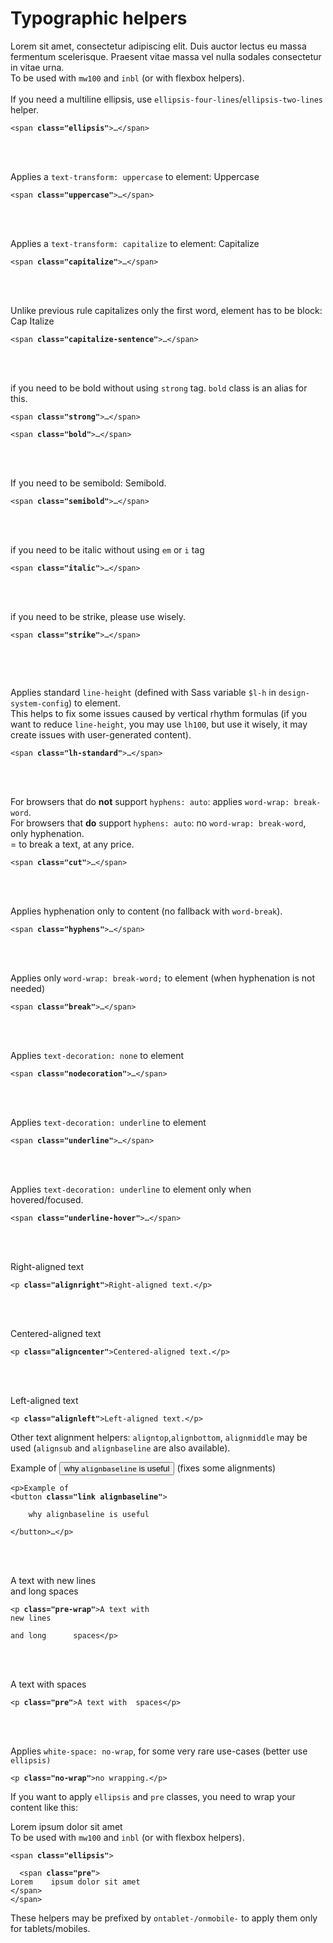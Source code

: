 
<Meta title="CSS / Front-End helpers / Typographic" />

# Typographic helpers

<div class="flex flex-spacebetween mb2 onmobile-flex-column">
  <div class="w49 flex-self-vcenter">
    <span class="ellipsis inbl mw100p">Lorem sit amet, consectetur adipiscing elit. Duis auctor lectus eu massa fermentum scelerisque. Praesent vitae massa vel nulla sodales consectetur in vitae urna.</span><br />
    To be used with <code>mw100</code> and <code>inbl</code> (or with flexbox helpers).<br /><br />
    If you need a multiline ellipsis, use <code>ellipsis-four-lines</code>/<code>ellipsis-two-lines</code> helper.
  </div>
  <div class="w49">
    <pre class=" language-markup prismjs"><code>&lt;span <strong>class="ellipsis"</strong>&gt;…&lt;/span&gt;
</code></pre>
  </div>
</div>

<br /><br />

<div class="flex flex-spacebetween mb2 onmobile-flex-column">
  <div class="w49 flex-self-vcenter">
      Applies a <code>text-transform: uppercase</code> to element: <span class="uppercase">Uppercase</span>
  </div>
  <div class="w49">
    <pre class=" language-markup prismjs"><code>&lt;span <strong>class="uppercase"</strong>&gt;…&lt;/span&gt;
</code></pre>
  </div>
</div>

<br /><br />

<div class="flex flex-spacebetween mb2 onmobile-flex-column">
  <div class="w49 flex-self-vcenter">
      Applies a <code>text-transform: capitalize</code> to element: <span class="capitalize">Capitalize</span>
  </div>
  <div class="w49">
    <pre class=" language-markup prismjs"><code>&lt;span <strong>class="capitalize"</strong>&gt;…&lt;/span&gt;
</code></pre>
  </div>
</div>

<br /><br />

<div class="flex flex-spacebetween mb2 onmobile-flex-column">
  <div class="w49 flex-self-vcenter">
      Unlike previous rule capitalizes only the first word, element has to be block: <div class="capitalize-block">Cap Italize</div>
  </div>
  <div class="w49">
    <pre class=" language-markup prismjs"><code>&lt;span <strong>class="capitalize-sentence"</strong>&gt;…&lt;/span&gt;
</code></pre>
  </div>
</div>

<br /><br />

<div class="flex flex-spacebetween mb2 onmobile-flex-column">
  <div class="w49 flex-self-vcenter">
      <span class="strong">if you need to be bold</span> without using <code>strong</code> tag. <code>bold</code> class is an alias for this.
  </div>
  <div class="w49">
    <pre class=" language-markup prismjs"><code>&lt;span <strong>class="strong"</strong>&gt;…&lt;/span&gt;<br />
&lt;span <strong>class="bold"</strong>&gt;…&lt;/span&gt;
</code></pre>
  </div>
</div>

<br /><br />

<div class="flex flex-spacebetween mb2 onmobile-flex-column">
  <div class="w49 flex-self-vcenter">
      If you need to be semibold: <span class="semibold">Semibold</span>.
  </div>
  <div class="w49">
    <pre class=" language-markup prismjs"><code>&lt;span <strong>class="semibold"</strong>&gt;…&lt;/span&gt;</code></pre>
  </div>
</div>

<br /><br />

<div class="flex flex-spacebetween mb2 onmobile-flex-column">
  <div class="w49 flex-self-vcenter">
      <span class="italic">if you need to be italic</span> without using <code>em</code> or <code>i</code> tag
  </div>
  <div class="w49">
    <pre class=" language-markup prismjs"><code>&lt;span <strong>class="italic"</strong>&gt;…&lt;/span&gt;
</code></pre>
  </div>
</div>

<br /><br />

<div class="flex flex-spacebetween mb2 onmobile-flex-column">
	<div class="w49 flex-self-vcenter">
		<span class="strike">if you need to be strike</span>, please use wisely.
	</div>
  <div class="w49">
	  <pre class=" language-markup prismjs"><code>&lt;span <strong>class="strike"</strong>&gt;…&lt;/span&gt;
  </code></pre>
	</div>
</div>

<br /><br />

<div class="flex flex-spacebetween mb2 onmobile-flex-column">
  <div class="w49 flex-self-vcenter">
      Applies standard <code>line-height</code> (defined with Sass variable <code>$l-h</code> in <code>design-system-config</code>) to element.<br /> 
      This helps to fix some issues caused by vertical rhythm formulas (if you want to reduce <code>line-height</code>, you may use <code>lh100</code>, but use it wisely, it may create issues with user-generated content).
  </div>
  <div class="w49">
    <pre class=" language-markup prismjs"><code>&lt;span <strong>class="lh-standard"</strong>&gt;…&lt;/span&gt;
</code></pre>
  </div>
</div>

<br /><br />

<div class="flex flex-spacebetween mb2 onmobile-flex-column">
  <div class="w49 flex-self-vcenter">
	  For browsers that do <strong>not</strong> support <code>hyphens: auto</code>: applies <code>word-wrap: break-word</code>.<br />
	  For browsers that <strong>do</strong> support <code>hyphens: auto</code>: no <code>word-wrap: break-word</code>, only hyphenation.<br />
	  = to break a text, at any price.
  </div>
  <div class="w49">
    <pre class=" language-markup prismjs"><code>&lt;span <strong>class="cut"</strong>&gt;…&lt;/span&gt;
</code></pre>
  </div>
</div>

<br /><br />

<div class="flex flex-spacebetween mb2 onmobile-flex-column">
  <div class="w49 flex-self-vcenter">
      Applies hyphenation only to content (no fallback with <code>word-break</code>).
  </div>
  <div class="w49">
    <pre class=" language-markup prismjs"><code>&lt;span <strong>class="hyphens"</strong>&gt;…&lt;/span&gt;
</code></pre>
  </div>
</div>

<br /><br />

<div class="flex flex-spacebetween mb2 onmobile-flex-column">
  <div class="w49 flex-self-vcenter">
      Applies only <code>word-wrap: break-word;</code> to element (when hyphenation is not needed)
  </div>
  <div class="w49">
    <pre class=" language-markup prismjs"><code>&lt;span <strong>class="break"</strong>&gt;…&lt;/span&gt;
</code></pre>
  </div>
</div>

<br /><br />

<div class="flex flex-spacebetween mb2 onmobile-flex-column">
  <div class="w49 flex-self-vcenter">
      Applies <code>text-decoration: none</code> to element
  </div>
  <div class="w49">
    <pre class=" language-markup prismjs"><code>&lt;span <strong>class="nodecoration"</strong>&gt;…&lt;/span&gt;
</code></pre>
  </div>
</div>

<br /><br />

<div class="flex flex-spacebetween mb2 onmobile-flex-column">
  <div class="w49 flex-self-vcenter">
      Applies <code>text-decoration: underline</code> to element
  </div>
  <div class="w49">
    <pre class=" language-markup prismjs"><code>&lt;span <strong>class="underline"</strong>&gt;…&lt;/span&gt;
</code></pre>
  </div>
</div>

<br /><br />

<div class="flex flex-spacebetween mb2 onmobile-flex-column">
  <div class="w49 flex-self-vcenter">
      Applies <code>text-decoration: underline</code> to element only when hovered/focused.
  </div>
  <div class="w49">
    <pre class=" language-markup prismjs"><code>&lt;span <strong>class="underline-hover"</strong>&gt;…&lt;/span&gt;
</code></pre>
  </div>
</div>

<br /><br />

<div class="flex flex-spacebetween mb2 onmobile-flex-column">
  <div class="w49 flex-self-vcenter">
    <p class="alignright">Right-aligned text</p>
  </div>
  <div class="w49">
    <pre class=" language-markup prismjs"><code>&lt;p <strong>class="alignright"</strong>&gt;Right-aligned text.&lt;/p&gt;
</code></pre>
  </div>
</div>

<br /><br />

<div class="flex flex-spacebetween mb2 onmobile-flex-column">
  <div class="w49 flex-self-vcenter">
    <p class="aligncenter">Centered-aligned text</p>
  </div>
  <div class="w49">
    <pre class=" language-markup prismjs"><code>&lt;p <strong>class="aligncenter"</strong>&gt;Centered-aligned text.&lt;/p&gt;
</code></pre>
  </div>
</div>

<br /><br />

<div class="flex flex-spacebetween mb2 onmobile-flex-column">
  <div class="w49 flex-self-vcenter">
    <p class="alignleft">Left-aligned text</p>
  </div>
  <div class="w49">
    <pre class=" language-markup prismjs"><code>&lt;p <strong>class="alignleft"</strong>&gt;Left-aligned text.&lt;/p&gt;
</code></pre>
  </div>
</div>

Other text alignment helpers: <code>aligntop</code>,<code>alignbottom</code>, <code>alignmiddle</code> may be used (<code>alignsub</code> and <code>alignbaseline</code> are also available).

<div class="flex flex-spacebetween mb2 onmobile-flex-column">
  <div class="w49 flex-self-vcenter">
    <p class="alignleft">Example of <button type="button" class="link alignbaseline">why <code>alignbaseline</code> is useful</button> (fixes some alignments)</p>
  </div>
  <div class="w49">
    <pre class=" language-markup prismjs"><code>&lt;p&gt;Example of <br />&lt;button <strong>class="link alignbaseline"</strong>&gt;<br />
    why alignbaseline is useful<br />
&lt;/button&gt;…&lt;/p&gt;
</code></pre>
  </div>
</div>

<br /><br />

<div class="flex flex-spacebetween mb2 onmobile-flex-column">
	<div class="w49 flex-self-vcenter">
	  <p class="pre-wrap">A text with
new lines<br />
and long      spaces</p>
	</div>
  <div class="w49">
	  <pre class=" language-markup prismjs"><code>&lt;p <strong>class="pre-wrap"</strong>&gt;A text with
new lines<br />
and long      spaces&lt;/p&gt;
</code></pre>
	</div>
</div>

<br /><br />

<div class="flex flex-spacebetween mb2 onmobile-flex-column">
	<div class="w49 flex-self-vcenter">
	  <p class="pre">A text with  spaces</p>
	</div>
  <div class="w49">
	  <pre class=" language-markup prismjs"><code>&lt;p <strong>class="pre"</strong>&gt;A text with  spaces&lt;/p&gt;
</code></pre>
	</div>
</div>

<br /><br />

<div class="flex flex-spacebetween mb2 onmobile-flex-column">
  <div class="w49 flex-self-vcenter">
    <p class="alignleft">Applies <code>white-space: no-wrap</code>, for some very rare use-cases (better use <code>ellipsis)</code></p>
  </div>
  <div class="w49">
    <pre class=" language-markup prismjs"><code>&lt;p <strong>class="no-wrap"</strong>&gt;no wrapping.&lt;/p&gt;
</code></pre>
  </div>
</div>

If you want to apply <code>ellipsis</code> and <code>pre</code> classes, you need to wrap your content like this:

<div class="flex flex-spacebetween mb2 onmobile-flex-column">
  <div class="w49 flex-self-vcenter">
    <span class="ellipsis inbl mw100p"><span class="pre">Lorem    ipsum dolor sit amet</span></span><br />
    To be used with <code>mw100</code> and <code>inbl</code> (or with flexbox helpers).
  </div>
  <div class="w49">
    <pre class=" language-markup prismjs"><code>&lt;span <strong>class="ellipsis"</strong>&gt;<br />
  &lt;span <strong>class="pre"</strong>&gt;<br />Lorem    ipsum dolor sit amet<br />&lt;/span&gt;<br />&lt;/span&gt;
</code></pre>
  </div>
</div>

These helpers may be prefixed by <code>ontablet-/onmobile-</code> to apply them only for tablets/mobiles.

